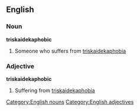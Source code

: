 ==English==
=== Noun ===
[[Category:English nouns]]
'''triskaidekaphobic'''
# Someone who suffers from [[triskaidekaphobia]]
=== Adjective ===
[[Category:English adjectives]]
'''triskaidekaphobic'''
# Suffering from [[triskaidekaphobia]]